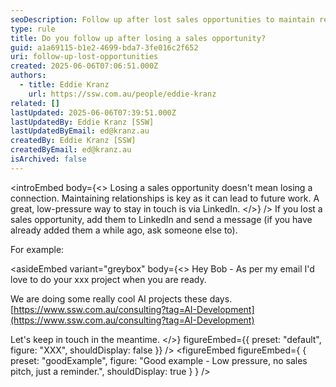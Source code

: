 ```yaml
---
seoDescription: Follow up after lost sales opportunities to maintain relationships, gather feedback, and convert prospects into future clients. Learn best practices for post-rejection communication.
type: rule
title: Do you follow up after losing a sales opportunity?
guid: a1a69115-b1e2-4699-bda7-3fe016c2f652
uri: follow-up-lost-opportunities
created: 2025-06-06T07:06:51.000Z
authors:
  - title: Eddie Kranz
    url: https://ssw.com.au/people/eddie-kranz
related: []
lastUpdated: 2025-06-06T07:39:51.000Z
lastUpdatedBy: Eddie Kranz [SSW]
lastUpdatedByEmail: ed@kranz.au
createdBy: Eddie Kranz [SSW]
createdByEmail: ed@kranz.au
isArchived: false
---
```


<introEmbed
  body={<>
Losing a sales opportunity doesn't mean losing a connection. Maintaining relationships is key as it can lead to future work. A great, low-pressure way to stay in touch is via LinkedIn.
  </>}
/>
If you lost a sales opportunity, add them to LinkedIn and send a message (if you have already added them a while ago, ask someone else to).

For example:

<asideEmbed
  variant="greybox"
  body={<>
    Hey Bob - As per my email I'd love to do your xxx project when you are ready.

We are doing some really cool AI projects these days.
[https://www.ssw.com.au/consulting?tag=AI-Development](https://www.ssw.com.au/consulting?tag=AI-Development)

Let's keep in touch in the meantime.
  </>}
  figureEmbed={{
    preset: "default",
    figure: "XXX",
    shouldDisplay: false
  }}
/>
<figureEmbed figureEmbed={ {
  preset: "goodExample",
  figure: "Good example - Low pressure, no sales pitch, just a reminder.",
  shouldDisplay: true
} } />
